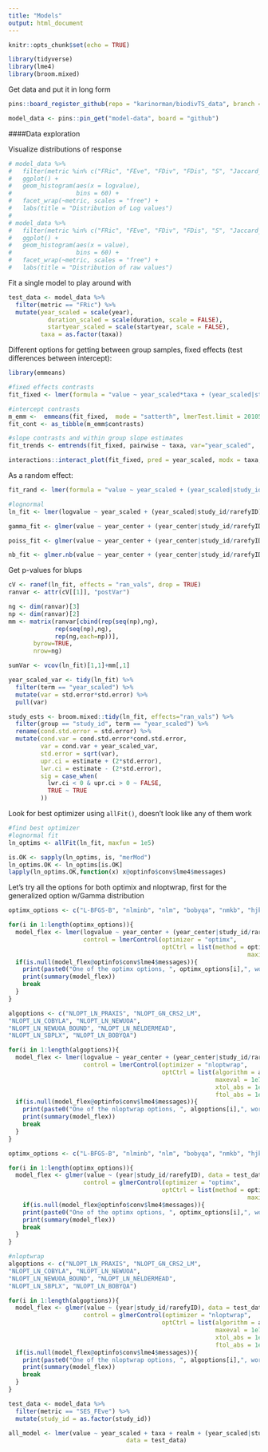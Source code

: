 ```yaml
---
title: "Models"
output: html_document
---
```


```r
knitr::opts_chunk$set(echo = TRUE)
```

```r
library(tidyverse)
library(lme4)
library(broom.mixed)
```

Get data and put it in long form 
```r
pins::board_register_github(repo = "karinorman/biodivTS_data", branch = "master")

model_data <- pins::pin_get("model-data", board = "github")
```

####Data exploration

Visualize distributions of response
```r
# model_data %>%
#   filter(metric %in% c("FRic", "FEve", "FDiv", "FDis", "S", "Jaccard_base")) %>%
#   ggplot() +
#   geom_histogram(aes(x = logvalue),
#                  bins = 60) +
#   facet_wrap(~metric, scales = "free") +
#   labs(title = "Distribution of Log values")
# 
# model_data %>%
#   filter(metric %in% c("FRic", "FEve", "FDiv", "FDis", "S", "Jaccard_base")) %>%
#   ggplot() +
#   geom_histogram(aes(x = value),
#                  bins = 60) +
#   facet_wrap(~metric, scales = "free") +
#   labs(title = "Distribution of raw values")
```

Fit a single model to play around with 
```r
test_data <- model_data %>% 
  filter(metric == "FRic") %>%
  mutate(year_scaled = scale(year),
           duration_scaled = scale(duration, scale = FALSE),
           startyear_scaled = scale(startyear, scale = FALSE),
         taxa = as.factor(taxa))
```

Different options for getting between group samples, fixed effects (test differences between intercept):
```r
library(emmeans)

#fixed effects contrasts
fit_fixed <- lmer(formula = "value ~ year_scaled*taxa + (year_scaled|study_id/rarefyID)", data = test_data)

#intercept contrasts
m_emm <-  emmeans(fit_fixed,  mode = "satterth", lmerTest.limit = 20105, pairwise ~ taxa | year_scaled)
fit_cont <- as_tibble(m_emm$contrasts)

#slope contrasts and within group slope estimates
fit_trends <- emtrends(fit_fixed, pairwise ~ taxa, var="year_scaled",  mode = "satterth", lmerTest.limit = 20105) %>% as_tibble()

interactions::interact_plot(fit_fixed, pred = year_scaled, modx = taxa, plot.points = TRUE)
```

As a random effect:
```r
fit_rand <- lmer(formula = "value ~ year_scaled + (year_scaled|study_id/rarefyID) + (year_scaled|taxa)", data = test_data)
```




```r
#lognormal
ln_fit <- lmer(logvalue ~ year_scaled + (year_scaled|study_id/rarefyID), data = test_data)

gamma_fit <- glmer(value ~ year_center + (year_center|study_id/rarefyID), data = test_data, family = Gamma)

poiss_fit <- glmer(value ~ year_center + (year_center|study_id/rarefyID), data = test_data, family = poisson(link = "log"))

nb_fit <- glmer.nb(value ~ year_center + (year_center|study_id/rarefyID), data = test_data)
```


Get p-values for blups 
```r
cV <- ranef(ln_fit, effects = "ran_vals", drop = TRUE)
ranvar <- attr(cV[[1]], "postVar")

ng <- dim(ranvar)[3]
np <- dim(ranvar)[2]
mm <- matrix(ranvar[cbind(rep(seq(np),ng),
             rep(seq(np),ng),
             rep(ng,each=np))],
       byrow=TRUE,
       nrow=ng)

sumVar <- vcov(ln_fit)[1,1]+mm[,1]

year_scaled_var <- tidy(ln_fit) %>%
  filter(term == "year_scaled") %>% 
  mutate(var = std.error*std.error) %>%
  pull(var) 

study_ests <- broom.mixed::tidy(ln_fit, effects="ran_vals") %>%
  filter(group == "study_id", term == "year_scaled") %>% 
  rename(cond.std.error = std.error) %>%
  mutate(cond.var = cond.std.error*cond.std.error, 
         var = cond.var + year_scaled_var,
         std.error = sqrt(var),
         upr.ci = estimate + (2*std.error),
         lwr.ci = estimate - (2*std.error),
         sig = case_when(
           lwr.ci < 0 & upr.ci > 0 ~ FALSE,
           TRUE ~ TRUE
         ))
```

Look for best optimizer using `allFit()`, doesn't look like any of them work
```r
#find best optimizer
#lognormal fit
ln_optims <- allFit(ln_fit, maxfun = 1e5)

is.OK <- sapply(ln_optims, is, "merMod")
ln_optims.OK <- ln_optims[is.OK]
lapply(ln_optims.OK,function(x) x@optinfo$conv$lme4$messages)

```

Let's try all the options for both optimix and nloptwrap, first for the generalized option w/Gamma distribution
```r
optimx_options <- c("L-BFGS-B", "nlminb", "nlm", "bobyqa", "nmkb", "hjkb")

for(i in 1:length(optimx_options)){
  model_flex <- lmer(logvalue ~ year_center + (year_center|study_id/rarefyID), data = test_data,
                     control = lmerControl(optimizer = "optimx",
                                           optCtrl = list(method = optimx_options[i],
                                                                   maxit = 1e9)))
  if(is.null(model_flex@optinfo$conv$lme4$messages)){
    print(paste0("One of the optimx options, ", optimx_options[i],", worked!"))
    print(summary(model_flex))
    break
  }
}

algoptions <- c("NLOPT_LN_PRAXIS", "NLOPT_GN_CRS2_LM",
"NLOPT_LN_COBYLA", "NLOPT_LN_NEWUOA",
"NLOPT_LN_NEWUOA_BOUND", "NLOPT_LN_NELDERMEAD",
"NLOPT_LN_SBPLX", "NLOPT_LN_BOBYQA")

for(i in 1:length(algoptions)){
  model_flex <- lmer(logvalue ~ year_center + (year_center|study_id/rarefyID), data = test_data,
                     control = lmerControl(optimizer = "nloptwrap",
                                           optCtrl = list(algorithm = algoptions[i],
                                                          maxeval = 1e7,
                                                          xtol_abs = 1e-9,
                                                          ftol_abs = 1e-9)))
  if(is.null(model_flex@optinfo$conv$lme4$messages)){
    print(paste0("One of the nloptwrap options, ", algoptions[i],", worked!"))
    print(summary(model_flex))
    break
  }
}
```

```r

optimx_options <- c("L-BFGS-B", "nlminb", "nlm", "bobyqa", "nmkb", "hjkb")

for(i in 1:length(optimx_options)){
  model_flex <- glmer(value ~ (year|study_id/rarefyID), data = test_data, family = Gamma,
                     control = glmerControl(optimizer = "optimx",
                                           optCtrl = list(method = optimx_options[i],
                                                                   maxit = 1e9)))
    if(is.null(model_flex@optinfo$conv$lme4$messages)){
    print(paste0("One of the optimx options, ", optimx_options[i],", worked!"))
    print(summary(model_flex))
    break
  }
}

#nloptwrap
algoptions <- c("NLOPT_LN_PRAXIS", "NLOPT_GN_CRS2_LM",
"NLOPT_LN_COBYLA", "NLOPT_LN_NEWUOA",
"NLOPT_LN_NEWUOA_BOUND", "NLOPT_LN_NELDERMEAD",
"NLOPT_LN_SBPLX", "NLOPT_LN_BOBYQA")

for(i in 1:length(algoptions)){
  model_flex <- glmer(value ~ (year|study_id/rarefyID), data = test_data, family = Gamma,
                     control = glmerControl(optimizer = "nloptwrap",
                                           optCtrl = list(algorithm = algoptions[i],
                                                          maxeval = 1e7,
                                                          xtol_abs = 1e-9,
                                                          ftol_abs = 1e-9)))
  if(is.null(model_flex@optinfo$conv$lme4$messages)){
    print(paste0("One of the nloptwrap options, ", algoptions[i],", worked!"))
    print(summary(model_flex))
    break
  }
}

```

```r
test_data <- model_data %>% 
  filter(metric == "SES_FEve") %>%
  mutate(study_id = as.factor(study_id))

all_model <- lmer(value ~ year_scaled + taxa + realm + (year_scaled|study_id/rarefyID), 
                                 data = test_data)
```

